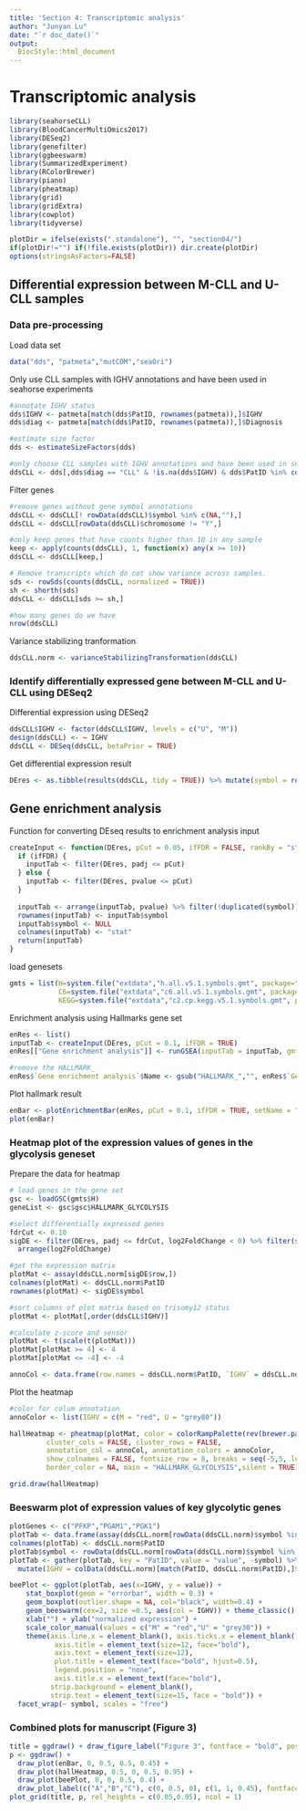 ```yaml
---
title: 'Section 4: Transcriptomic analysis'
author: "Junyan Lu"
date: "`r doc_date()`"
output:
  BiocStyle::html_document
---
```

# Transcriptomic analysis
```r
library(seahorseCLL)
library(BloodCancerMultiOmics2017)
library(DESeq2)
library(genefilter)
library(ggbeeswarm)
library(SummarizedExperiment)
library(RColorBrewer)
library(piano)
library(pheatmap)
library(grid)
library(gridExtra)
library(cowplot)
library(tidyverse)
```

```r
plotDir = ifelse(exists(".standalone"), "", "section04/")
if(plotDir!="") if(!file.exists(plotDir)) dir.create(plotDir)
options(stringsAsFactors=FALSE)
```


## Differential expression between M-CLL and U-CLL samples

### Data pre-processing
Load data set
```r
data("dds", "patmeta","mutCOM","seaOri")
```

Only use CLL samples with IGHV annotations and have been used in seahorse experiments
```r
#annotate IGHV status
dds$IGHV <- patmeta[match(dds$PatID, rownames(patmeta)),]$IGHV
dds$diag <- patmeta[match(dds$PatID, rownames(patmeta)),]$Diagnosis

#estimate size factor
dds <- estimateSizeFactors(dds)

#only choose CLL samples with IGHV annotations and have been used in seahorse experiments
ddsCLL <- dds[,dds$diag == "CLL" & !is.na(dds$IGHV) & dds$PatID %in% colnames(seaOri)]
```

Filter genes
```r
#remove genes without gene symbol annotations
ddsCLL <- ddsCLL[! rowData(ddsCLL)$symbol %in% c(NA,""),]
ddsCLL <- ddsCLL[rowData(ddsCLL)$chromosome != "Y",]

#only keep genes that have counts higher than 10 in any sample
keep <- apply(counts(ddsCLL), 1, function(x) any(x >= 10)) 
ddsCLL <- ddsCLL[keep,]

# Remove transcripts which do not show variance across samples.
sds <- rowSds(counts(ddsCLL, normalized = TRUE))
sh <- shorth(sds)
ddsCLL <- ddsCLL[sds >= sh,]

#how many genes do we have
nrow(ddsCLL)
```

Variance stabilizing tranformation
```r
ddsCLL.norm <- varianceStabilizingTransformation(ddsCLL)
```

### Identify differentially expressed gene between M-CLL and U-CLL using DESeq2

Differential expression using DESeq2
```r
ddsCLL$IGHV <- factor(ddsCLL$IGHV, levels = c("U", "M"))
design(ddsCLL) <- ~ IGHV
ddsCLL <- DESeq(ddsCLL, betaPrior = TRUE)
```

Get differential expression result
```r
DEres <- as.tibble(results(ddsCLL, tidy = TRUE)) %>% mutate(symbol = rowData(ddsCLL)$symbol)
```

## Gene enrichment analysis

Function for converting DEseq results to enrichment analysis input
```r
createInput <- function(DEres, pCut = 0.05, ifFDR = FALSE, rankBy = "stat") {
  if (ifFDR) {
    inputTab <- filter(DEres, padj <= pCut)
  } else {
    inputTab <- filter(DEres, pvalue <= pCut)
  }
  
  inputTab <- arrange(inputTab, pvalue) %>% filter(!duplicated(symbol)) %>% select_("symbol", rankBy) %>% data.frame(stringsAsFactors = FALSE)
  rownames(inputTab) <- inputTab$symbol
  inputTab$symbol <- NULL
  colnames(inputTab) <- "stat"
  return(inputTab)
}
```

load genesets
```r
gmts = list(H=system.file("extdata","h.all.v5.1.symbols.gmt", package="BloodCancerMultiOmics2017"),
            C6=system.file("extdata","c6.all.v5.1.symbols.gmt", package="BloodCancerMultiOmics2017"),
            KEGG=system.file("extdata","c2.cp.kegg.v5.1.symbols.gmt", package = "BloodCancerMultiOmics2017"))
```

Enrichment analysis using Hallmarks gene set
```r
enRes <- list()
inputTab <- createInput(DEres, pCut = 0.1, ifFDR = TRUE)
enRes[["Gene enrichment analysis"]] <- runGSEA(inputTab = inputTab, gmtFile = gmts$H, GSAmethod = "page")

#remove the HALLMARK_
enRes$`Gene enrichment analysis`$Name <- gsub("HALLMARK_","", enRes$`Gene enrichment analysis`$Name)
```

Plot hallmark result
```r
enBar <- plotEnrichmentBar(enRes, pCut = 0.1, ifFDR = TRUE, setName = "Hallmark gene sets")
plot(enBar)
```

### Heatmap plot of the expression values of genes in the glycolysis geneset

Prepare the data for heatmap
```r
# load genes in the gene set
gsc <- loadGSC(gmts$H)
geneList <- gsc$gsc$HALLMARK_GLYCOLYSIS

#select differentially expressed genes
fdrCut <- 0.10
sigDE <- filter(DEres, padj <= fdrCut, log2FoldChange < 0) %>% filter(symbol %in% geneList) %>%
  arrange(log2FoldChange)

#get the expression matrix
plotMat <- assay(ddsCLL.norm[sigDE$row,])
colnames(plotMat) <- ddsCLL.norm$PatID
rownames(plotMat) <- sigDE$symbol

#sort columns of plot matrix based on trisomy12 status
plotMat <- plotMat[,order(ddsCLL$IGHV)]

#calculate z-score and sensor
plotMat <- t(scale(t(plotMat)))
plotMat[plotMat >= 4] <- 4
plotMat[plotMat <= -4] <- -4

annoCol <- data.frame(row.names = ddsCLL.norm$PatID, `IGHV` = ddsCLL.norm$IGHV)
```

Plot the heatmap
```r
#color for colum annotation
annoColor <- list(IGHV = c(M = "red", U = "grey80"))

hallHeatmap <- pheatmap(plotMat, color = colorRampPalette(rev(brewer.pal(n = 7, name = "RdBu")))(100),
         cluster_cols = FALSE, cluster_rows = FALSE,
         annotation_col = annoCol, annotation_colors = annoColor,
         show_colnames = FALSE, fontsize_row = 8, breaks = seq(-5,5, length.out = 101), treeheight_row = 0,
         border_color = NA, main = "HALLMARK_GLYCOLYSIS",silent = TRUE)$gtable

grid.draw(hallHeatmap)
```

### Beeswarm plot of expression values of key glycolytic genes

```r
plotGenes <- c("PFKP","PGAM1","PGK1")
plotTab <- data.frame(assay(ddsCLL.norm[rowData(ddsCLL.norm)$symbol %in% plotGenes,]))
colnames(plotTab) <- ddsCLL.norm$PatID
plotTab$symbol <- rowData(ddsCLL.norm[rowData(ddsCLL.norm)$symbol %in% plotGenes,])$symbol
plotTab <- gather(plotTab, key = "PatID", value = "value", -symbol) %>%
  mutate(IGHV = colData(ddsCLL.norm)[match(PatID, ddsCLL.norm$PatID),]$IGHV)

beePlot <- ggplot(plotTab, aes(x=IGHV, y = value)) + 
    stat_boxplot(geom = "errorbar", width = 0.3) +
    geom_boxplot(outlier.shape = NA, col="black", width=0.4) + 
    geom_beeswarm(cex=2, size =0.5, aes(col = IGHV)) + theme_classic() +
    xlab("") + ylab("normalized expression") +
    scale_color_manual(values = c("M" = "red","U" = "grey30")) +
    theme(axis.line.x = element_blank(), axis.ticks.x = element_blank(),
           axis.title = element_text(size=12, face="bold"),
           axis.text = element_text(size=12),
           plot.title = element_text(face="bold", hjust=0.5),
           legend.position = "none",
           axis.title.x = element_text(face="bold"),
          strip.background = element_blank(),
          strip.text = element_text(size=15, face = "bold")) +
  facet_wrap(~ symbol, scales = "free")
```

### Combined plots for manuscript (Figure 3)
```r
title = ggdraw() + draw_figure_label("Figure 3", fontface = "bold", position = "top.left",size=20)
p <- ggdraw() + 
  draw_plot(enBar, 0, 0.5, 0.5, 0.45) + 
  draw_plot(hallHeatmap, 0.5, 0, 0.5, 0.95) +
  draw_plot(beePlot, 0, 0, 0.5, 0.4) +
  draw_plot_label(c("A","B","C"), c(0, 0.5, 0), c(1, 1, 0.45), fontface = "plain", size=20)
plot_grid(title, p, rel_heights = c(0.05,0.95), ncol = 1)
```
